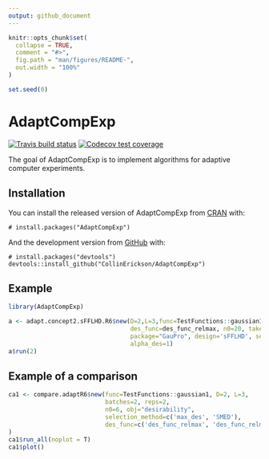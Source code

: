 ```yaml
---
output: github_document
---
```


<!-- README.md is generated from README.Rmd. Please edit that file -->

```r
knitr::opts_chunk$set(
  collapse = TRUE,
  comment = "#>",
  fig.path = "man/figures/README-",
  out.width = "100%"
)

set.seed(0)
```

# AdaptCompExp

<!-- badges: start -->
[![Travis build status](https://travis-ci.org/CollinErickson/AdaptCompExp.svg?branch=master)](https://travis-ci.org/CollinErickson/AdaptCompExp)
[![Codecov test coverage](https://codecov.io/gh/CollinErickson/AdaptCompExp/branch/master/graph/badge.svg)](https://codecov.io/gh/CollinErickson/AdaptCompExp?branch=master)
<!-- badges: end -->

The goal of AdaptCompExp is to implement algorithms for adaptive computer
experiments.

## Installation

You can install the released version of AdaptCompExp from [CRAN](https://CRAN.R-project.org) with:

```
# install.packages("AdaptCompExp")
```

And the development version from [GitHub](https://github.com/) with:

```
# install.packages("devtools")
devtools::install_github("CollinErickson/AdaptCompExp")
```

## Example

```r
library(AdaptCompExp)
```


```r
a <- adapt.concept2.sFFLHD.R6$new(D=2,L=3,func=TestFunctions::gaussian1,obj="desirability",
                                  des_func=des_func_relmax, n0=20, take_until_maxpvar_below=.9,
                                  package="GauPro", design='sFFLHD', selection_method="max_des_red",
                                  alpha_des=1)
a$run(2)
```


## Example of a comparison

```r
ca1 <- compare.adaptR6$new(func=TestFunctions::gaussian1, D=2, L=3,
                           batches=2, reps=2,
                           n0=6, obj="desirability",
                           selection_method=c('max_des', 'SMED'),
                           des_func=c('des_func_relmax', 'des_func_relmax')
)
ca1$run_all(noplot = T)
ca1$plot()
```

